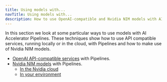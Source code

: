 ```yaml
---
title: Using models with...
navTitle: Using models with...
description: How to use OpenAI-compatible and Nvidia NIM models with AI Accelerator Pipelines.
---
```


In this section we look at some particular ways to use models with AI Accelerator Pipelines.
These techniques show how to use API compatible services, running locally or in the cloud, with Pipelines and how to make use of Nvidia NIM models.

* [OpenAI API-compatible services](openai-api-compatibility) with Pipelines.
* [Nvidia NIM models](using-nvidia-nim) with Pipelines.
  * [In the Nvidia cloud](using-nvidia-nim/using-nim-in-nvidia-cloud)
  * [In your environment](using-nvidia-nim/using-nim-in-your-environment)
